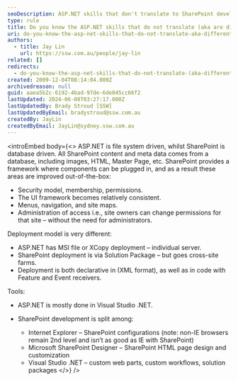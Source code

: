 ```yaml
---
seoDescription: ASP.NET skills that don't translate to SharePoint development include security models, UI frameworks, and deployment methodologies.
type: rule
title: Do you know the ASP.NET skills that do not translate (aka are different) ?
uri: do-you-know-the-asp-net-skills-that-do-not-translate-aka-different
authors:
  - title: Jay Lin
    url: https://ssw.com.au/people/jay-lin
related: []
redirects:
  - do-you-know-the-asp-net-skills-that-do-not-translate-(aka-different)
created: 2009-12-04T08:14:04.000Z
archivedreason: null
guid: aaea5b2c-6192-4bad-97de-6de045cc66f2
lastUpdated: 2024-06-08T03:27:17.000Z
lastUpdatedBy: Brady Stroud [SSW]
lastUpdatedByEmail: bradystroud@ssw.com.au
createdBy: JayLin
createdByEmail: JayLin@sydney.ssw.com.au
---
```


<introEmbed
  body={<>
ASP.NET is file system driven, whilst SharePoint is database driven. All SharePoint content and meta data comes from a database, including images, HTML, Master Page, etc. SharePoint provides a framework where components can be plugged in, and as a result these areas are improved out-of-the-box:

- Security model, membership, permissions.
- The UI framework becomes relatively consistent.
- Menus, navigation, and site maps.
- Administration of access i.e., site owners can change permissions for that site – without the need for administrators.

Deployment model is very different:

- ASP.NET has MSI file or XCopy deployment – individual server.
- SharePoint deployment is via Solution Package – but goes cross-site farms.
- Deployment is both declarative in (XML format), as well as in code with Feature and Event receivers.

Tools:

- ASP.NET is mostly done in Visual Studio .NET.
- SharePoint development is split among:

  - Internet Explorer – SharePoint configurations (note: non-IE browsers remain 2nd level and isn’t as good as IE with SharePoint)
  - Microsoft SharePoint Designer – SharePoint HTML page design and customization
  - Visual Studio .NET – custom web parts, custom workflows, solution packages
  </>}
/>
